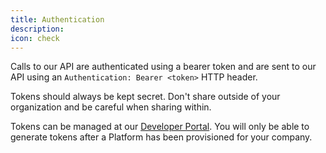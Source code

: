 ```yaml
---
title: Authentication
description:
icon: check
---
```


Calls to our API are authenticated using a bearer token and are sent to our API using an `Authentication: Bearer <token>` HTTP header.

<Warning>
  Tokens should always be kept secret. Don't share outside of your organization
  and be careful when sharing within.
</Warning>

Tokens can be managed at our [Developer Portal](https://developer.teal.dev/). You will only be able to generate tokens after a Platform has been provisioned for your company.
